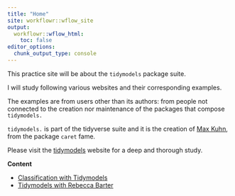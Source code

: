 ```yaml
---
title: "Home"
site: workflowr::wflow_site
output:
  workflowr::wflow_html:
    toc: false
editor_options:
  chunk_output_type: console
---
```


This practice site will be about the `tidymodels` package suite.

I will study following various websites and their corresponding examples.  

The examples are from users other than its authors: from people not connected to the creation nor maintenance of the packages that compose `tidymodels.`

`tidymodels.` is part of the tidyverse suite and it is the creation of [Max Kuhn](https://www.rstudio.com/authors/max-kuhn/), from the package `caret` fame.

Please visit the [tidymodels](https://www.tidymodels.org/) website for a deep and thorough study.

**Content**

-   [Classification with Tidymodels](01_classification-tidymodels.html)
-   [Tidymodels with Rebecca Barter](02_tidymodels-tidy-machine-learning.html) 


